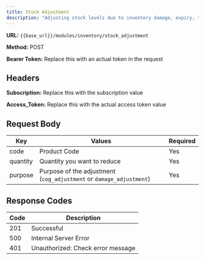 ```yaml
---
title: Stock Adjustment
description: "Adjusting stock levels due to inventory damage, expiry, theft or transfer to Cost of Sales for use as raw material"
---
```


**URL:** `{{base_url}}/modules/inventory/stock_adjustment` <br />

**Method:** POST <br />

**Bearer Token:** Replace this with an actual token in the request

## Headers
**Subscription:** Replace this with the subscription value <br />

**Access_Token:** Replace this with the actual access token value

## Request Body

| Key       | Values                                                        | Required |
| --------- | ------------------------------------------------------------- | -------- |
| code      | Product Code                                                  | Yes      |
| quantity  | Quantity you want to reduce                                   | Yes      |
| purpose   | Purpose of the adjustment (`cog_adjustment` or `damage_adjustment`) | Yes      |

## Response Codes

| Code | Description                        |
| ---- | ---------------------------------- |
| 201  | Successful                         |
| 500  | Internal Server Error              |
| 401  | Unauthorized: Check error message  |
